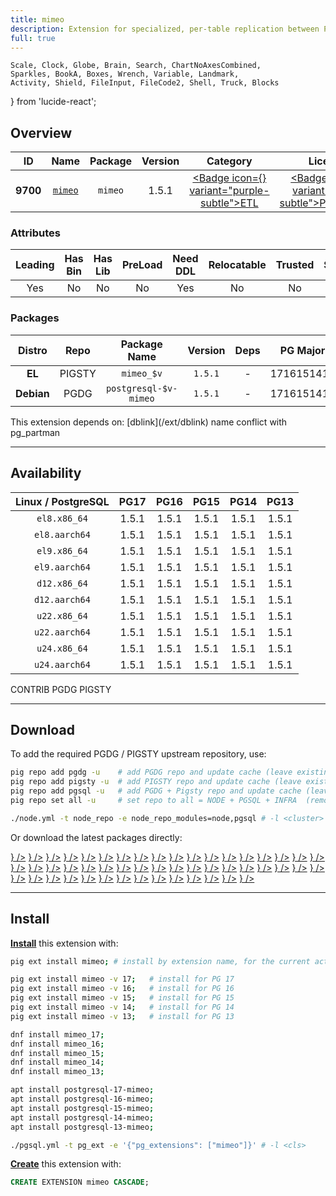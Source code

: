 ```yaml
---
title: mimeo
description: Extension for specialized, per-table replication between PostgreSQL instances
full: true
---
```


    Scale, Clock, Globe, Brain, Search, ChartNoAxesCombined,
    Sparkles, BookA, Boxes, Wrench, Variable, Landmark,
    Activity, Shield, FileInput, FileCode2, Shell, Truck, Blocks
} from 'lucide-react';

## Overview

| <TooltipIconButton tooltip="Extension unique identifier" side="top">ID</TooltipIconButton> | <TooltipIconButton tooltip="Extension name" side="top">Name</TooltipIconButton> | <TooltipIconButton tooltip="Package name for installation" side="top">Package</TooltipIconButton> | <TooltipIconButton tooltip="Latest available extension version" side="top">Version</TooltipIconButton> | <TooltipIconButton tooltip="Extension category" side="top">Category</TooltipIconButton> | <TooltipIconButton tooltip="Open source license" side="top">License</TooltipIconButton> | <TooltipIconButton tooltip="Programming language" side="top">Lang</TooltipIconButton> |
|:--------:|:--------:|:----------:|:--------------:|:---------------------------------------:|:------------------------------------------------------:|:----:|
| **9700** | [`mimeo`](https://github.com/omniti-labs/mimeo) | `mimeo` | 1.5.1 | <a href="/ext/etl" className="no-underline"><Badge icon={<Truck />} variant="purple-subtle">ETL</Badge></a> | <a href="/ext/list/license#postgresql" className="no-underline"><Badge icon={<Scale />} variant="blue-subtle">PostgreSQL</Badge></a> | <a href="/ext/list/lang#sql"><Badge icon={<FileCode2 />} variant="green-subtle">SQL</Badge></a> |

### Attributes

| <TooltipIconButton tooltip="The Primary Leading extension in the Package" side="top">Leading</TooltipIconButton> | <TooltipIconButton tooltip="Contains binary utils" side="top">Has Bin</TooltipIconButton> | <TooltipIconButton tooltip="Contains .so shared library files" side="top">Has Lib</TooltipIconButton> | <TooltipIconButton tooltip="Requires preloading via shared_preload_libraries" side="top">PreLoad</TooltipIconButton> | <TooltipIconButton tooltip="Requires CREATE EXTENSION DDL command" side="top">Need DDL</TooltipIconButton> | <TooltipIconButton tooltip="Can be installed in any schema" side="top">Relocatable</TooltipIconButton> | <TooltipIconButton tooltip="Can be created by non-superuser" side="top">Trusted</TooltipIconButton> | <TooltipIconButton tooltip="Schemas used by this extension" side="top">Schemas</TooltipIconButton> |
|:-------:|:-------:|:-------:|:-------:|:--------:|:-----------:|:-------:|:-------:|
| Yes | No | No | No | Yes | No | No | - |

### Packages

| <TooltipIconButton tooltip="Linux distribution family, EL or Debian" side="top">Distro</TooltipIconButton> | <TooltipIconButton tooltip="Package repository" side="top">Repo</TooltipIconButton> | <TooltipIconButton tooltip="The RPM/DEB Package Name Pattern (replace $v with real pg major)" side="top">Package Name</TooltipIconButton> | <TooltipIconButton tooltip="Latest package version" side="top">Version</TooltipIconButton> | <TooltipIconButton tooltip="RPM/DEB Package dependencies" side="top">Deps</TooltipIconButton> | <TooltipIconButton tooltip="Available in these PostgreSQL Major Versions" side="top">PG Major</TooltipIconButton> |
|:----------:|:--------:|:------------------------:|:-----------:|:------------:|:------------------:|
|   **EL**   | <Badge variant="amber-subtle"><span className="font-bold">PIGSTY</span></Badge> | `mimeo_$v` | `1.5.1` | - | <Badge variant="green-subtle">17</Badge><Badge variant="green-subtle">16</Badge><Badge variant="green-subtle">15</Badge><Badge variant="green-subtle">14</Badge><Badge variant="green-subtle">13</Badge> |
| **Debian** | <Badge variant="blue-subtle"><span className="font-bold">PGDG</span></Badge> | `postgresql-$v-mimeo` | `1.5.1` | - | <Badge variant="green-subtle">17</Badge><Badge variant="green-subtle">16</Badge><Badge variant="green-subtle">15</Badge><Badge variant="green-subtle">14</Badge><Badge variant="green-subtle">13</Badge> |


<Callout title="Dependencies" type="warn">
    This extension depends on: [dblink](/ext/dblink)
</Callout>

<Callout title="Comments" type="info">
    name conflict with pg_partman
</Callout>


------

## Availability

| <TooltipIconButton tooltip="Linux Distro Arch / PostgreSQL Major Version" side="top">Linux / PostgreSQL </TooltipIconButton> | **PG17** | **PG16** | **PG15** | **PG14** | **PG13** |
|:-----:|:-----:|:-----:|:-----:|:-----:|:-----:|
| `el8.x86_64` | <Badge variant="amber-subtle">1.5.1</Badge> | <Badge variant="amber-subtle">1.5.1</Badge> | <Badge variant="amber-subtle">1.5.1</Badge> | <Badge variant="amber-subtle">1.5.1</Badge> | <Badge variant="amber-subtle">1.5.1</Badge> |
| `el8.aarch64` | <Badge variant="amber-subtle">1.5.1</Badge> | <Badge variant="amber-subtle">1.5.1</Badge> | <Badge variant="amber-subtle">1.5.1</Badge> | <Badge variant="amber-subtle">1.5.1</Badge> | <Badge variant="amber-subtle">1.5.1</Badge> |
| `el9.x86_64` | <Badge variant="amber-subtle">1.5.1</Badge> | <Badge variant="amber-subtle">1.5.1</Badge> | <Badge variant="amber-subtle">1.5.1</Badge> | <Badge variant="amber-subtle">1.5.1</Badge> | <Badge variant="amber-subtle">1.5.1</Badge> |
| `el9.aarch64` | <Badge variant="amber-subtle">1.5.1</Badge> | <Badge variant="amber-subtle">1.5.1</Badge> | <Badge variant="amber-subtle">1.5.1</Badge> | <Badge variant="amber-subtle">1.5.1</Badge> | <Badge variant="amber-subtle">1.5.1</Badge> |
| `d12.x86_64` | <Badge variant="blue-subtle">1.5.1</Badge> | <Badge variant="blue-subtle">1.5.1</Badge> | <Badge variant="blue-subtle">1.5.1</Badge> | <Badge variant="blue-subtle">1.5.1</Badge> | <Badge variant="blue-subtle">1.5.1</Badge> |
| `d12.aarch64` | <Badge variant="blue-subtle">1.5.1</Badge> | <Badge variant="blue-subtle">1.5.1</Badge> | <Badge variant="blue-subtle">1.5.1</Badge> | <Badge variant="blue-subtle">1.5.1</Badge> | <Badge variant="blue-subtle">1.5.1</Badge> |
| `u22.x86_64` | <Badge variant="blue-subtle">1.5.1</Badge> | <Badge variant="blue-subtle">1.5.1</Badge> | <Badge variant="blue-subtle">1.5.1</Badge> | <Badge variant="blue-subtle">1.5.1</Badge> | <Badge variant="blue-subtle">1.5.1</Badge> |
| `u22.aarch64` | <Badge variant="blue-subtle">1.5.1</Badge> | <Badge variant="blue-subtle">1.5.1</Badge> | <Badge variant="blue-subtle">1.5.1</Badge> | <Badge variant="blue-subtle">1.5.1</Badge> | <Badge variant="blue-subtle">1.5.1</Badge> |
| `u24.x86_64` | <Badge variant="blue-subtle">1.5.1</Badge> | <Badge variant="blue-subtle">1.5.1</Badge> | <Badge variant="blue-subtle">1.5.1</Badge> | <Badge variant="blue-subtle">1.5.1</Badge> | <Badge variant="blue-subtle">1.5.1</Badge> |
| `u24.aarch64` | <Badge variant="blue-subtle">1.5.1</Badge> | <Badge variant="blue-subtle">1.5.1</Badge> | <Badge variant="blue-subtle">1.5.1</Badge> | <Badge variant="blue-subtle">1.5.1</Badge> | <Badge variant="blue-subtle">1.5.1</Badge> |

<Badge variant="green-subtle"><span className="font-black">CONTRIB</span></Badge> <Badge variant="blue-subtle"><span className="font-black">PGDG</span></Badge> <Badge variant="amber-subtle"><span className="font-black">PIGSTY</span></Badge>

------

## Download

To add the required PGDG / PIGSTY upstream repository, use:

```bash tab="pig"
pig repo add pgdg -u    # add PGDG repo and update cache (leave existing repos)
pig repo add pigsty -u  # add PIGSTY repo and update cache (leave existing repos)
pig repo add pgsql -u   # add PGDG + Pigsty repo and update cache (leave existing repos)
pig repo set all -u     # set repo to all = NODE + PGSQL + INFRA  (remove existing repos)
```
```bash tab="pigsty"
./node.yml -t node_repo -e node_repo_modules=node,pgsql # -l <cluster>
```

Or download the latest packages directly:

<Files>
    <Folder name="el8.x86_64">
        <a href="https://repo.pigsty.io/yum/pgsql/el8.x86_64/mimeo_17-1.5.1-1PIGSTY.el8.x86_64.rpm"><File name="mimeo_17-1.5.1-1PIGSTY.el8.x86_64.rpm" icon={<Package className="text-emerald-500" />} /></a>
        <a href="https://repo.pigsty.io/yum/pgsql/el8.x86_64/mimeo_16-1.5.1-1PIGSTY.el8.x86_64.rpm"><File name="mimeo_16-1.5.1-1PIGSTY.el8.x86_64.rpm" icon={<Package className="text-emerald-500" />} /></a>
        <a href="https://repo.pigsty.io/yum/pgsql/el8.x86_64/mimeo_15-1.5.1-1PIGSTY.el8.x86_64.rpm"><File name="mimeo_15-1.5.1-1PIGSTY.el8.x86_64.rpm" icon={<Package className="text-emerald-500" />} /></a>
        <a href="https://repo.pigsty.io/yum/pgsql/el8.x86_64/mimeo_14-1.5.1-1PIGSTY.el8.x86_64.rpm"><File name="mimeo_14-1.5.1-1PIGSTY.el8.x86_64.rpm" icon={<Package className="text-emerald-500" />} /></a>
        <a href="https://repo.pigsty.io/yum/pgsql/el8.x86_64/mimeo_13-1.5.1-1PIGSTY.el8.x86_64.rpm"><File name="mimeo_13-1.5.1-1PIGSTY.el8.x86_64.rpm" icon={<Package className="text-emerald-500" />} /></a>
    </Folder>
    <Folder name="el8.aarch64">
        <a href="https://repo.pigsty.io/yum/pgsql/el8.aarch64/mimeo_17-1.5.1-1PIGSTY.el8.aarch64.rpm"><File name="mimeo_17-1.5.1-1PIGSTY.el8.aarch64.rpm" icon={<Package className="text-orange-500" />} /></a>
        <a href="https://repo.pigsty.io/yum/pgsql/el8.aarch64/mimeo_16-1.5.1-1PIGSTY.el8.aarch64.rpm"><File name="mimeo_16-1.5.1-1PIGSTY.el8.aarch64.rpm" icon={<Package className="text-orange-500" />} /></a>
        <a href="https://repo.pigsty.io/yum/pgsql/el8.aarch64/mimeo_15-1.5.1-1PIGSTY.el8.aarch64.rpm"><File name="mimeo_15-1.5.1-1PIGSTY.el8.aarch64.rpm" icon={<Package className="text-orange-500" />} /></a>
        <a href="https://repo.pigsty.io/yum/pgsql/el8.aarch64/mimeo_14-1.5.1-1PIGSTY.el8.aarch64.rpm"><File name="mimeo_14-1.5.1-1PIGSTY.el8.aarch64.rpm" icon={<Package className="text-orange-500" />} /></a>
        <a href="https://repo.pigsty.io/yum/pgsql/el8.aarch64/mimeo_13-1.5.1-1PIGSTY.el8.aarch64.rpm"><File name="mimeo_13-1.5.1-1PIGSTY.el8.aarch64.rpm" icon={<Package className="text-orange-500" />} /></a>
    </Folder>
    <Folder name="el9.x86_64">
        <a href="https://repo.pigsty.io/yum/pgsql/el9.x86_64/mimeo_17-1.5.1-1PIGSTY.el9.x86_64.rpm"><File name="mimeo_17-1.5.1-1PIGSTY.el9.x86_64.rpm" icon={<Package className="text-emerald-500" />} /></a>
        <a href="https://repo.pigsty.io/yum/pgsql/el9.x86_64/mimeo_16-1.5.1-1PIGSTY.el9.x86_64.rpm"><File name="mimeo_16-1.5.1-1PIGSTY.el9.x86_64.rpm" icon={<Package className="text-emerald-500" />} /></a>
        <a href="https://repo.pigsty.io/yum/pgsql/el9.x86_64/mimeo_15-1.5.1-1PIGSTY.el9.x86_64.rpm"><File name="mimeo_15-1.5.1-1PIGSTY.el9.x86_64.rpm" icon={<Package className="text-emerald-500" />} /></a>
        <a href="https://repo.pigsty.io/yum/pgsql/el9.x86_64/mimeo_14-1.5.1-1PIGSTY.el9.x86_64.rpm"><File name="mimeo_14-1.5.1-1PIGSTY.el9.x86_64.rpm" icon={<Package className="text-emerald-500" />} /></a>
        <a href="https://repo.pigsty.io/yum/pgsql/el9.x86_64/mimeo_13-1.5.1-1PIGSTY.el9.x86_64.rpm"><File name="mimeo_13-1.5.1-1PIGSTY.el9.x86_64.rpm" icon={<Package className="text-emerald-500" />} /></a>
    </Folder>
    <Folder name="el9.aarch64">
        <a href="https://repo.pigsty.io/yum/pgsql/el9.aarch64/mimeo_17-1.5.1-1PIGSTY.el9.aarch64.rpm"><File name="mimeo_17-1.5.1-1PIGSTY.el9.aarch64.rpm" icon={<Package className="text-orange-500" />} /></a>
        <a href="https://repo.pigsty.io/yum/pgsql/el9.aarch64/mimeo_16-1.5.1-1PIGSTY.el9.aarch64.rpm"><File name="mimeo_16-1.5.1-1PIGSTY.el9.aarch64.rpm" icon={<Package className="text-orange-500" />} /></a>
        <a href="https://repo.pigsty.io/yum/pgsql/el9.aarch64/mimeo_15-1.5.1-1PIGSTY.el9.aarch64.rpm"><File name="mimeo_15-1.5.1-1PIGSTY.el9.aarch64.rpm" icon={<Package className="text-orange-500" />} /></a>
        <a href="https://repo.pigsty.io/yum/pgsql/el9.aarch64/mimeo_14-1.5.1-1PIGSTY.el9.aarch64.rpm"><File name="mimeo_14-1.5.1-1PIGSTY.el9.aarch64.rpm" icon={<Package className="text-orange-500" />} /></a>
        <a href="https://repo.pigsty.io/yum/pgsql/el9.aarch64/mimeo_13-1.5.1-1PIGSTY.el9.aarch64.rpm"><File name="mimeo_13-1.5.1-1PIGSTY.el9.aarch64.rpm" icon={<Package className="text-orange-500" />} /></a>
    </Folder>
    <Folder name="d12.x86_64">
        <a href="https://apt.postgresql.org/pub/repos/apt/pool/main/m/mimeo/postgresql-17-mimeo_1.5.1-19.pgdg120+1_all.deb"><File name="postgresql-17-mimeo_1.5.1-19.pgdg120+1_all.deb" icon={<Box className="text-emerald-500" />} /></a>
        <a href="https://apt.postgresql.org/pub/repos/apt/pool/main/m/mimeo/postgresql-16-mimeo_1.5.1-19.pgdg120+1_all.deb"><File name="postgresql-16-mimeo_1.5.1-19.pgdg120+1_all.deb" icon={<Box className="text-emerald-500" />} /></a>
        <a href="https://apt.postgresql.org/pub/repos/apt/pool/main/m/mimeo/postgresql-15-mimeo_1.5.1-19.pgdg120+1_all.deb"><File name="postgresql-15-mimeo_1.5.1-19.pgdg120+1_all.deb" icon={<Box className="text-emerald-500" />} /></a>
        <a href="https://apt.postgresql.org/pub/repos/apt/pool/main/m/mimeo/postgresql-14-mimeo_1.5.1-19.pgdg120+1_all.deb"><File name="postgresql-14-mimeo_1.5.1-19.pgdg120+1_all.deb" icon={<Box className="text-emerald-500" />} /></a>
        <a href="https://apt.postgresql.org/pub/repos/apt/pool/main/m/mimeo/postgresql-13-mimeo_1.5.1-19.pgdg120+1_all.deb"><File name="postgresql-13-mimeo_1.5.1-19.pgdg120+1_all.deb" icon={<Box className="text-emerald-500" />} /></a>
    </Folder>
    <Folder name="d12.aarch64">
        <a href="https://apt.postgresql.org/pub/repos/apt/pool/main/m/mimeo/postgresql-17-mimeo_1.5.1-19.pgdg120+1_all.deb"><File name="postgresql-17-mimeo_1.5.1-19.pgdg120+1_all.deb" icon={<Box className="text-orange-500" />} /></a>
        <a href="https://apt.postgresql.org/pub/repos/apt/pool/main/m/mimeo/postgresql-16-mimeo_1.5.1-19.pgdg120+1_all.deb"><File name="postgresql-16-mimeo_1.5.1-19.pgdg120+1_all.deb" icon={<Box className="text-orange-500" />} /></a>
        <a href="https://apt.postgresql.org/pub/repos/apt/pool/main/m/mimeo/postgresql-15-mimeo_1.5.1-19.pgdg120+1_all.deb"><File name="postgresql-15-mimeo_1.5.1-19.pgdg120+1_all.deb" icon={<Box className="text-orange-500" />} /></a>
        <a href="https://apt.postgresql.org/pub/repos/apt/pool/main/m/mimeo/postgresql-14-mimeo_1.5.1-19.pgdg120+1_all.deb"><File name="postgresql-14-mimeo_1.5.1-19.pgdg120+1_all.deb" icon={<Box className="text-orange-500" />} /></a>
        <a href="https://apt.postgresql.org/pub/repos/apt/pool/main/m/mimeo/postgresql-13-mimeo_1.5.1-19.pgdg120+1_all.deb"><File name="postgresql-13-mimeo_1.5.1-19.pgdg120+1_all.deb" icon={<Box className="text-orange-500" />} /></a>
    </Folder>
    <Folder name="u22.x86_64">
        <a href="https://apt.postgresql.org/pub/repos/apt/pool/main/m/mimeo/postgresql-17-mimeo_1.5.1-19.pgdg22.04+1_all.deb"><File name="postgresql-17-mimeo_1.5.1-19.pgdg22.04+1_all.deb" icon={<Box className="text-emerald-500" />} /></a>
        <a href="https://apt.postgresql.org/pub/repos/apt/pool/main/m/mimeo/postgresql-16-mimeo_1.5.1-19.pgdg22.04+1_all.deb"><File name="postgresql-16-mimeo_1.5.1-19.pgdg22.04+1_all.deb" icon={<Box className="text-emerald-500" />} /></a>
        <a href="https://apt.postgresql.org/pub/repos/apt/pool/main/m/mimeo/postgresql-15-mimeo_1.5.1-19.pgdg22.04+1_all.deb"><File name="postgresql-15-mimeo_1.5.1-19.pgdg22.04+1_all.deb" icon={<Box className="text-emerald-500" />} /></a>
        <a href="https://apt.postgresql.org/pub/repos/apt/pool/main/m/mimeo/postgresql-14-mimeo_1.5.1-19.pgdg22.04+1_all.deb"><File name="postgresql-14-mimeo_1.5.1-19.pgdg22.04+1_all.deb" icon={<Box className="text-emerald-500" />} /></a>
        <a href="https://apt.postgresql.org/pub/repos/apt/pool/main/m/mimeo/postgresql-13-mimeo_1.5.1-19.pgdg22.04+1_all.deb"><File name="postgresql-13-mimeo_1.5.1-19.pgdg22.04+1_all.deb" icon={<Box className="text-emerald-500" />} /></a>
    </Folder>
    <Folder name="u22.aarch64">
        <a href="https://apt.postgresql.org/pub/repos/apt/pool/main/m/mimeo/postgresql-17-mimeo_1.5.1-19.pgdg22.04+1_all.deb"><File name="postgresql-17-mimeo_1.5.1-19.pgdg22.04+1_all.deb" icon={<Box className="text-orange-500" />} /></a>
        <a href="https://apt.postgresql.org/pub/repos/apt/pool/main/m/mimeo/postgresql-16-mimeo_1.5.1-19.pgdg22.04+1_all.deb"><File name="postgresql-16-mimeo_1.5.1-19.pgdg22.04+1_all.deb" icon={<Box className="text-orange-500" />} /></a>
        <a href="https://apt.postgresql.org/pub/repos/apt/pool/main/m/mimeo/postgresql-15-mimeo_1.5.1-19.pgdg22.04+1_all.deb"><File name="postgresql-15-mimeo_1.5.1-19.pgdg22.04+1_all.deb" icon={<Box className="text-orange-500" />} /></a>
        <a href="https://apt.postgresql.org/pub/repos/apt/pool/main/m/mimeo/postgresql-14-mimeo_1.5.1-19.pgdg22.04+1_all.deb"><File name="postgresql-14-mimeo_1.5.1-19.pgdg22.04+1_all.deb" icon={<Box className="text-orange-500" />} /></a>
        <a href="https://apt.postgresql.org/pub/repos/apt/pool/main/m/mimeo/postgresql-13-mimeo_1.5.1-19.pgdg22.04+1_all.deb"><File name="postgresql-13-mimeo_1.5.1-19.pgdg22.04+1_all.deb" icon={<Box className="text-orange-500" />} /></a>
    </Folder>
    <Folder name="u24.x86_64">
        <a href="https://apt.postgresql.org/pub/repos/apt/pool/main/m/mimeo/postgresql-17-mimeo_1.5.1-19.pgdg24.04+1_all.deb"><File name="postgresql-17-mimeo_1.5.1-19.pgdg24.04+1_all.deb" icon={<Box className="text-emerald-500" />} /></a>
        <a href="https://apt.postgresql.org/pub/repos/apt/pool/main/m/mimeo/postgresql-16-mimeo_1.5.1-19.pgdg24.04+1_all.deb"><File name="postgresql-16-mimeo_1.5.1-19.pgdg24.04+1_all.deb" icon={<Box className="text-emerald-500" />} /></a>
        <a href="https://apt.postgresql.org/pub/repos/apt/pool/main/m/mimeo/postgresql-15-mimeo_1.5.1-19.pgdg24.04+1_all.deb"><File name="postgresql-15-mimeo_1.5.1-19.pgdg24.04+1_all.deb" icon={<Box className="text-emerald-500" />} /></a>
        <a href="https://apt.postgresql.org/pub/repos/apt/pool/main/m/mimeo/postgresql-14-mimeo_1.5.1-19.pgdg24.04+1_all.deb"><File name="postgresql-14-mimeo_1.5.1-19.pgdg24.04+1_all.deb" icon={<Box className="text-emerald-500" />} /></a>
        <a href="https://apt.postgresql.org/pub/repos/apt/pool/main/m/mimeo/postgresql-13-mimeo_1.5.1-19.pgdg24.04+1_all.deb"><File name="postgresql-13-mimeo_1.5.1-19.pgdg24.04+1_all.deb" icon={<Box className="text-emerald-500" />} /></a>
    </Folder>
    <Folder name="u24.aarch64">
        <a href="https://apt.postgresql.org/pub/repos/apt/pool/main/m/mimeo/postgresql-17-mimeo_1.5.1-19.pgdg24.04+1_all.deb"><File name="postgresql-17-mimeo_1.5.1-19.pgdg24.04+1_all.deb" icon={<Box className="text-orange-500" />} /></a>
        <a href="https://apt.postgresql.org/pub/repos/apt/pool/main/m/mimeo/postgresql-16-mimeo_1.5.1-19.pgdg24.04+1_all.deb"><File name="postgresql-16-mimeo_1.5.1-19.pgdg24.04+1_all.deb" icon={<Box className="text-orange-500" />} /></a>
        <a href="https://apt.postgresql.org/pub/repos/apt/pool/main/m/mimeo/postgresql-15-mimeo_1.5.1-19.pgdg24.04+1_all.deb"><File name="postgresql-15-mimeo_1.5.1-19.pgdg24.04+1_all.deb" icon={<Box className="text-orange-500" />} /></a>
        <a href="https://apt.postgresql.org/pub/repos/apt/pool/main/m/mimeo/postgresql-14-mimeo_1.5.1-19.pgdg24.04+1_all.deb"><File name="postgresql-14-mimeo_1.5.1-19.pgdg24.04+1_all.deb" icon={<Box className="text-orange-500" />} /></a>
        <a href="https://apt.postgresql.org/pub/repos/apt/pool/main/m/mimeo/postgresql-13-mimeo_1.5.1-19.pgdg24.04+1_all.deb"><File name="postgresql-13-mimeo_1.5.1-19.pgdg24.04+1_all.deb" icon={<Box className="text-orange-500" />} /></a>
    </Folder>
</Files>

------

## Install

[**Install**](/docs/pgsql/extension/install) this extension with:

```bash tab="pig"
pig ext install mimeo; # install by extension name, for the current active PG version

pig ext install mimeo -v 17;   # install for PG 17
pig ext install mimeo -v 16;   # install for PG 16
pig ext install mimeo -v 15;   # install for PG 15
pig ext install mimeo -v 14;   # install for PG 14
pig ext install mimeo -v 13;   # install for PG 13
```
```bash tab="yum" 
dnf install mimeo_17;
dnf install mimeo_16;
dnf install mimeo_15;
dnf install mimeo_14;
dnf install mimeo_13;
```
```bash tab="apt" 
apt install postgresql-17-mimeo;
apt install postgresql-16-mimeo;
apt install postgresql-15-mimeo;
apt install postgresql-14-mimeo;
apt install postgresql-13-mimeo;
```
```bash tab="ansible"
./pgsql.yml -t pg_ext -e '{"pg_extensions": ["mimeo"]}' # -l <cls>
```

[**Create**](/docs/pgsql/extension/create) this extension with:

```sql
CREATE EXTENSION mimeo CASCADE;
```


